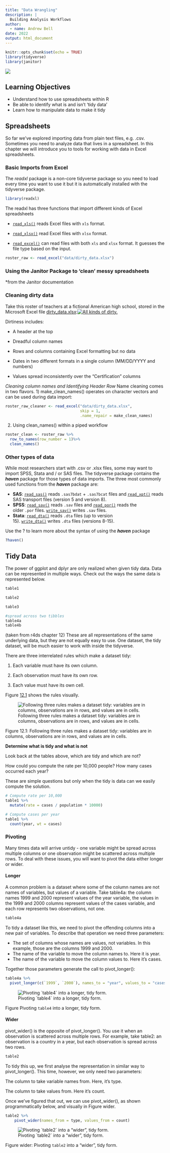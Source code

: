 ```yaml
---
title: "Data Wrangling"
description: |
  Building Analysis Workflows
author:
  - name: Andrew Bell
date: 2022
output: html_document
---
```


```r
knitr::opts_chunk$set(echo = TRUE)
library(tidyverse)
library(janitor)
```

![](images/huum-r5CSRlVOp3U-unsplash.jpg)

## Learning Objectives

-   Understand how to use spreadsheets within R
-   Be able to identify what is and isn't 'tidy data'
-   Learn how to manipulate data to make it tidy

## Spreadsheets

So far we've explored importing data from plain text files, e.g. .csv. Sometimes you need to analyze data that lives in a spreadsheet. In this chapter we will introduce you to tools for working with data in Excel spreadsheets.

### Basic Imports from Excel

The *readxl* package is a non-core tidyverse package so you need to load every time you want to use it but it is automatically installed with the tidyverse package.

```r
library(readxl)
```

The readxl has three functions that import different kinds of Excel spreadsheets

-   [`read_xls()`](https://readxl.tidyverse.org/reference/read_excel.html) reads Excel files with `xls` format.

-   [`read_xlsx()`](https://readxl.tidyverse.org/reference/read_excel.html) read Excel files with `xlsx` format.

-   [`read_excel()`](https://readxl.tidyverse.org/reference/read_excel.html) can read files with both `xls` and `xlsx` format. It guesses the file type based on the input.

```r
roster_raw <- read_excel("data/dirty_data.xlsx")
```

### Using the Janitor Package to 'clean' messy spreadsheets

\*from the Janitor documentation

### Cleaning dirty data

Take this roster of teachers at a fictional American high school, stored in the Microsoft Excel file [dirty_data.xlsx](https://github.com/sfirke/janitor/blob/master/dirty_data.xlsx):[![All kinds of dirty.](https://github.com/sfirke/janitor/raw/main/man/figures/dirty_data.PNG)](https://github.com/sfirke/janitor/blob/main/man/figures/dirty_data.PNG)

Dirtiness includes:

-   A header at the top

-   Dreadful column names

-   Rows and columns containing Excel formatting but no data

-   Dates in two different formats in a single column (MM/DD/YYYY and numbers)

-   Values spread inconsistently over the "Certification" columns

*Cleaning column names and Identifying Header Row* Name cleaning comes in two flavors. 1) make_clean_names() operates on character vectors and can be used during data import:

```r
roster_raw_cleaner <- read_excel("data/dirty_data.xlsx", 
                                 skip = 1,
                                 .name_repair = make_clean_names)
```

2)  Using clean_names() within a piped workflow

```r
roster_clean <- roster_raw %>%
  row_to_names(row_number = 1)%>%
  clean_names()
```

### Other types of data

While most researchers start with .csv or .xlsx files, some may want to import SPSS, Stata and / or SAS files. The tidyverse package contains the ***haven*** package for those types of data imports. The three most commonly used functions from the ***haven*** package are:

-   **SAS**: [`read_sas()`](https://haven.tidyverse.org/reference/read_sas.html) reads `.sas7bdat` + `.sas7bcat` files and [`read_xpt()`](https://haven.tidyverse.org/reference/read_xpt.html) reads SAS transport files (version 5 and version 8).
-   **SPSS**: [`read_sav()`](https://haven.tidyverse.org/reference/read_spss.html) reads `.sav` files and [`read_por()`](https://haven.tidyverse.org/reference/read_spss.html) reads the older `.por` files. [`write_sav()`](https://haven.tidyverse.org/reference/read_spss.html) writes `.sav` files.
-   **Stata**: [`read_dta()`](https://haven.tidyverse.org/reference/read_dta.html) reads `.dta` files (up to version 15). [`write_dta()`](https://haven.tidyverse.org/reference/read_dta.html) writes `.dta` files (versions 8-15).

Use the ? to learn more about the syntax of using the ***haven*** package

```r
?haven()
```

## Tidy Data

The power of ggplot and dplyr are only realized when given tidy data. Data can be represented in multiple ways. Check out the ways the same data is represented below.

```r
table1

table2

table3

#spread across two tibbles
table4a
table4b
```

(taken from r4ds chapter 12) These are all representations of the same underlying data, but they are not equally easy to use. One dataset, the tidy dataset, will be much easier to work with inside the tidyverse.

There are three interrelated rules which make a dataset tidy:

1.  Each variable must have its own column.

2.  Each observation must have its own row.

3.  Each value must have its own cell.

Figure [12.1](https://r4ds.had.co.nz/tidy-data.html#fig:tidy-structure) shows the rules visually.

![Following three rules makes a dataset tidy: variables are in columns, observations are in rows, and values are in cells.](https://d33wubrfki0l68.cloudfront.net/6f1ddb544fc5c69a2478e444ab8112fb0eea23f8/91adc/images/tidy-1.png)

Figure 12.1: Following three rules makes a dataset tidy: variables are in columns, observations are in rows, and values are in cells.

**Determine what is tidy and what is not**

Look back at the tables above, which are tidy and which are not?

How could you compute the rate per 10,000 people? How many cases occurred each year?

These are simple questions but only when the tidy is data can we easily compute the solution.

```r
# Compute rate per 10,000
table1 %>% 
  mutate(rate = cases / population * 10000)

# Compute cases per year
table1 %>% 
  count(year, wt = cases)
```

### Pivoting

Many times data will arrive untidy - one variable might be spread across multiple columns or one observation might be scattered across multiple rows. To deal with these issues, you will want to pivot the data either longer or wider.

#### Longer

A common problem is a dataset where some of the column names are not names of variables, but values of a variable. Take table4a: the column names 1999 and 2000 represent values of the year variable, the values in the 1999 and 2000 columns represent values of the cases variable, and each row represents two observations, not one.

```r
table4a
```

To tidy a dataset like this, we need to pivot the offending columns into a new pair of variables. To describe that operation we need three parameters:

-   The set of columns whose names are values, not variables. In this example, those are the columns 1999 and 2000.
-   The name of the variable to move the column names to. Here it is year.
-   The name of the variable to move the column values to. Here it's cases.

Together those parameters generate the call to pivot_longer():

```r
table4a %>% 
  pivot_longer(c(`1999`, `2000`), names_to = "year", values_to = "cases")
```

![Pivoting \`table4\` into a longer, tidy form.](https://d33wubrfki0l68.cloudfront.net/3aea19108d39606bbe49981acda07696c0c7fcd8/2de65/images/tidy-9.png)

Figure Pivoting `table4` into a longer, tidy form.

#### Wider

pivot_wider() is the opposite of pivot_longer(). You use it when an observation is scattered across multiple rows. For example, take table2: an observation is a country in a year, but each observation is spread across two rows.

```r
table2
```

To tidy this up, we first analyse the representation in similar way to pivot_longer(). This time, however, we only need two parameters:

The column to take variable names from. Here, it's type.

The column to take values from. Here it's count.

Once we've figured that out, we can use pivot_wider(), as shown programmatically below, and visually in Figure wider.

```r
table2 %>%
    pivot_wider(names_from = type, values_from = count)
```

![Pivoting \`table2\` into a "wider", tidy form.](https://d33wubrfki0l68.cloudfront.net/8350f0dda414629b9d6c354f87acf5c5f722be43/bcb84/images/tidy-8.png)

Figure wider: Pivoting `table2` into a "wider", tidy form.
